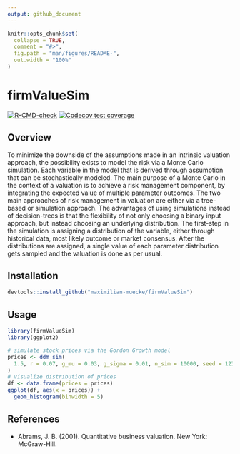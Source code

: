 ```yaml
---
output: github_document
---
```


<!-- README.md is generated from README.Rmd. Please edit that file -->

```r
knitr::opts_chunk$set(
  collapse = TRUE,
  comment = "#>",
  fig.path = "man/figures/README-",
  out.width = "100%"
)
```

# firmValueSim

<!-- badges: start -->
[![R-CMD-check](https://github.com/maximilian-muecke/firmValueSim/workflows/R-CMD-check/badge.svg)](https://github.com/maximilian-muecke/firmValueSim/actions)
[![Codecov test coverage](https://codecov.io/gh/maximilian-muecke/firmValueSim/branch/master/graph/badge.svg)](https://codecov.io/gh/maximilian-muecke/firmValueSim?branch=master)
<!-- badges: end -->

## Overview

To minimize the downside of the assumptions made in an intrinsic valuation approach, the possibility exists to model the risk via a Monte Carlo simulation. Each variable in the model that is derived through assumption that can be stochastically modeled. The main purpose of a Monte Carlo in the context of a valuation is to achieve a risk management component, by integrating the expected value of multiple parameter outcomes. The two main approaches of risk management in valuation are either via a tree-based or simulation approach. The advantages of using simulations instead of decision-trees is that the flexibility of not only choosing a binary input approach, but instead choosing an underlying distribution. The first-step in the simulation is assigning a distribution of the variable, either through historical data, most likely outcome or market consensus. After the distributions are assigned, a single value of each parameter distribution gets sampled and the valuation is done as per usual.

## Installation

```r
devtools::install_github("maximilian-muecke/firmValueSim")
```

## Usage

```r
library(firmValueSim)
library(ggplot2)

# simulate stock prices via the Gordon Growth model
prices <- ddm_sim(
  1.5, r = 0.07, g_mu = 0.03, g_sigma = 0.01, n_sim = 10000, seed = 12345
)
# visualize distribution of prices
df <- data.frame(prices = prices)
ggplot(df, aes(x = prices)) +
  geom_histogram(binwidth = 5)
```

## References

- Abrams, J. B. (2001). Quantitative business valuation. New York: McGraw-Hill.